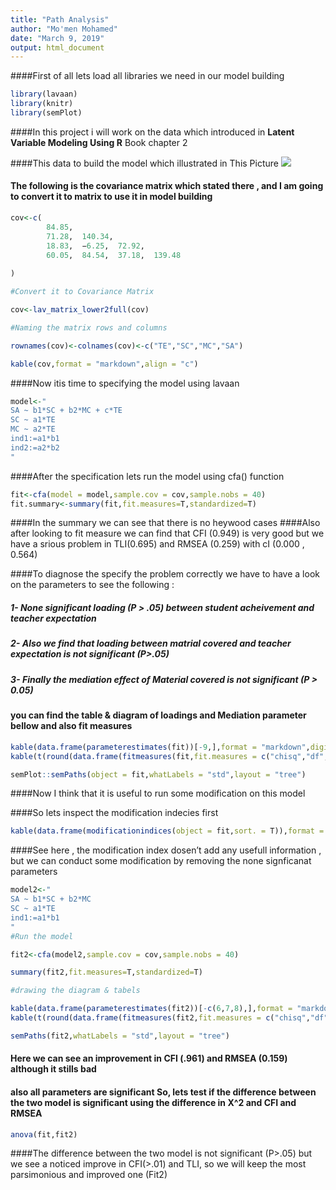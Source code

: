 ```yaml
---
title: "Path Analysis"
author: "Mo'men Mohamed"
date: "March 9, 2019"
output: html_document
---
```

####First of all lets load all libraries we need in our model building 

```r
library(lavaan)
library(knitr)
library(semPlot)

```
####In this project i will work on the data which introduced in **Latent Variable Modeling Using R** Book chapter 2 

####This data to build the model which illustrated in This Picture  ![](D:\Data Science\STATS TUTORIAL & PRACTICE\statstools\SEM\Path.png)

#### The following is the covariance matrix which stated there , and I am going to convert it to matrix to use it in model building 

```r
cov<-c(
        84.85,			
        71.28,	140.34,		
        18.83,	−6.25,	72.92,	
        60.05,	84.54,	37.18,	139.48
        
)

#Convert it to Covariance Matrix

cov<-lav_matrix_lower2full(cov)

#Naming the matrix rows and columns 

rownames(cov)<-colnames(cov)<-c("TE","SC","MC","SA")

kable(cov,format = "markdown",align = "c")

```

####Now itis time to specifying the model using lavaan 

```r
model<-"
SA ~ b1*SC + b2*MC + c*TE
SC ~ a1*TE
MC ~ a2*TE
ind1:=a1*b1
ind2:=a2*b2
"
```

####After the specification lets run the model using cfa() function 

```r
fit<-cfa(model = model,sample.cov = cov,sample.nobs = 40)
fit.summary<-summary(fit,fit.measures=T,standardized=T)
```

####In the summary we can see that there is no heywood cases 
####Also after looking to fit measure we can find that CFI (0.949) is very good but we have a srious problem in TLI(0.695) and RMSEA (0.259) with cI (0.000 , 0.564)

####To diagnose the specify the problem correctly we have to have a look on the parameters to see the following :

##### 1- None significant loading (P > .05) between student acheivement and teacher expectation 
##### 2- Also we find that loading between matrial covered and teacher expectation is not significant (P>.05)
##### 3- Finally the mediation effect of Material covered is not significant (P > 0.05)

#### you can find the table & diagram of loadings and Mediation parameter bellow and also fit measures

```r
kable(data.frame(parameterestimates(fit))[-9,],format = "markdown",digits = 3)
kable(t(round(data.frame(fitmeasures(fit,fit.measures = c("chisq","df","cfi","tli","rmsea","rmsea.ci.upper","rmsea.ci.lower"))),3)),format = "markdown",row.names = F)

semPlot::semPaths(object = fit,whatLabels = "std",layout = "tree")
```

####Now I think that it is useful to run some modification on this model 

####So lets inspect the modification indecies first 

```r
kable(data.frame(modificationindices(object = fit,sort. = T)),format = "markdown",digits = 3)
```

####See here , the modification index dosen't add any usefull information , but we can conduct some modification by removing the none signficanat parameters 

```r
model2<-"
SA ~ b1*SC + b2*MC 
SC ~ a1*TE
ind1:=a1*b1
"
#Run the model 

fit2<-cfa(model2,sample.cov = cov,sample.nobs = 40)

summary(fit2,fit.measures=T,standardized=T)

#drawing the diagram & tabels

kable(data.frame(parameterestimates(fit2))[-c(6,7,8),],format = "markdown",digits = 3)
kable(t(round(data.frame(fitmeasures(fit2,fit.measures = c("chisq","df","cfi","tli","rmsea","rmsea.ci.upper","rmsea.ci.lower"))),3)),format = "markdown",row.names = F)

semPaths(fit2,whatLabels = "std",layout = "tree")
```

#### Here we can see an improvement in CFI (.961) and RMSEA (0.159) although it stills bad 

#### also all parameters are significant So, lets test if the difference between the two model is significant using the difference in X^2 and CFI and RMSEA 

```r
anova(fit,fit2)
```

####The difference between the two model is not significant (P>.05) but we see a noticed improve in CFI(>.01) and TLI, so we will keep the most parsimonious and improved one (Fit2)
